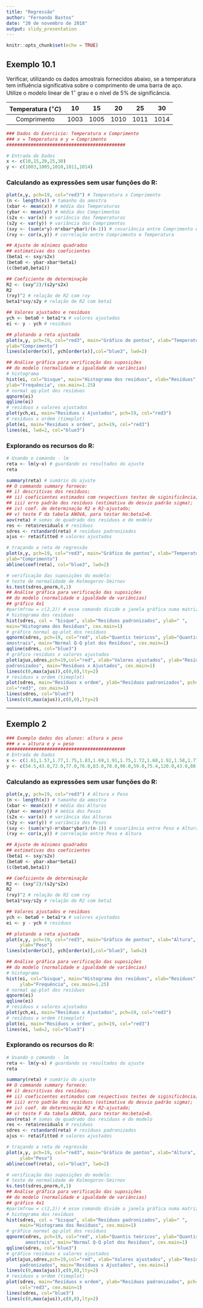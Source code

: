 ---
title: "Regressão"
author: "Fernando Bastos"
date: "20 de novembro de 2018"
output: slidy_presentation
---

```{r setup, include=FALSE}
knitr::opts_chunk$set(echo = TRUE)
```

## Exemplo 10.1

Verificar, utilizando os dados amostrais fornecidos abaixo, se a temperatura tem
influência significativa sobre o comprimento de uma barra de aço. Utilize o modelo linear
de $1^{\circ}$ grau e o nível de $5\%$ de significância.

|Temperatura $(^{\circ}C)$|10|15|20|25|30|
|:-:	|:-:	|:-:	|:-:	|:-:	|:-:	|
|Comprimento|1003|1005|1010|1011|1014|

```{r}
### Dados do Exercicio: Temperatura x Comprimento
### x = Temperatura e y = Comprimento
############################################

# Entrada de Dados
x <- c(10,15,20,25,30)
y <- c(1003,1005,1010,1011,1014)

```

### Calculando as expressões sem usar funções do R:

```{r}
plot(x,y, pch=19, col="red3") # Temperatura x Comprimento
(n <- length(x)) # tamanho da amostra
(xbar <- mean(x)) # média das Temperaturas
(ybar <- mean(y)) # média dos Comprimentos
(s2x <- var(x)) # variância das Temperaturas
(s2y <- var(y)) # variância dos Comprimentos
(sxy <- (sum(x*y)-n*xbar*ybar)/(n-1)) # covariância entre Comprimento e Temperatura
(rxy <- cor(x,y)) # correlação entre Comprimento e Temperatura
```

```{r}
## Ajuste de mínimos quadrados
## estimativas dos coeficientes
(beta1 <- sxy/s2x)
(beta0 <- ybar-xbar*beta1)
(c(beta0,beta1))

```

```{r}
## Coeficiente de determinação
R2 <- (sxy^2)/(s2y*s2x)
R2
(rxy)^2 # relação de R2 com rxy
beta1*sxy/s2y # relação de R2 com beta1
```

```{r}
## Valores ajustados e resíduos
ych <- beta0 + beta1*x # valores ajustados
ei <- y - ych # resíduos

```

```{r}
## plotando a reta ajustada
plot(x,y, pch=19, col="red3", main="Gráfico de pontos", xlab="Temperatura",
ylab="Comprimento")
lines(x[order(x)], ych[order(x)],col="blue3", lwd=2)
```


```{r}
## Análise gráfica para verificação das suposições
## do modelo (normalidade e igualdade de variâncias)
# histograma
hist(ei, col="bisque", main="Histograma dos resíduos", xlab="Resíduos",
ylab="Frequência", cex.main=1.25)
# normal qq-plot dos resíduos
qqnorm(ei)
qqline(ei)
# resíduos x valores ajustados
plot(ych,ei, main="Resíduos x Ajustados", pch=19, col="red3")
# resíduos x ordem (timeplot)
plot(ei, main="Resíduos x ordem", pch=19, col="red3")
lines(ei, lwd=2, col="blue3")
```

### Explorando os recursos do R:

```{r}
# Usando o comando - lm
reta <- lm(y~x) # guardando os resultados do ajuste
reta
```

```{r}
summary(reta) # sumário do ajuste
## O commando summary fornece:
## i) descritivas dos resíduos;
## ii) coeficientes estimados com respectivos testes de siginificância;
## iii) erro padrão dos resíduos (estimativa do desvio padrão sigma);
## iv) coef. de determinação R2 e R2-ajustado;
## v) teste F da tabela ANOVA, para testar Ho:beta1=0.
aov(reta) # somas de quadrado dos resíduos e do modelo
res <- reta$residuals # resíduos
sdres <- rstandard(reta) # resíduos padronizados
ajus <- reta$fitted # valores ajustados

```

```{r}
# traçando a reta de regressão
plot(x,y, pch=19, col="red3", main="Gráfico de pontos", xlab="Temperatura",
ylab="Comprimento")
abline(coef(reta), col="blue3", lwd=2)
```

```{r}
# verificação das suposições do modelo:
# teste de normalidade de Kolmogorov-Smirnov
ks.test(sdres,pnorm,0,1)
## Análise gráfica para verificação das suposições
## do modelo (normalidade e igualdade de variâncias)
## gráfico 4x1
#par(mfrow = c(2,2)) # esse comando divide a janela gráfica numa matriz 2x2
# histograma dos resíduos
hist(sdres, col = "bisque", xlab="Resíduos padronizados", ylab=" ",
main="Histograma dos Resíduos", cex.main=1)
# gráfico normal qq-plot dos resíduos
qqnorm(sdres, pch=19, col="red", xlab="Quantis teóricos", ylab="Quantis
amostrais", main="Normal Q-Q plot dos Resíduos", cex.main=1)
qqline(sdres, col="blue3")
# gráfico resíduos x valores ajustados
plot(ajus,sdres,pch=19,col="red", xlab="Valores ajustados", ylab="Resíduos
padronizados", main="Resíduos x Ajustados", cex.main=1)
lines(c(0,max(ajus)),c(0,0),lty=2)
# resíduos x ordem (timeplot)
plot(sdres, main="Resíduos x ordem", ylab="Resíduos padronizados", pch=19,
col="red3", cex.main=1)
lines(sdres, col="blue3")
lines(c(0,max(ajus)),c(0,0),lty=2)
```

__________________________________________________________________________________


## Exemplo 2

```{r}
### Exemplo dados dos alunos: altura x peso
### x = altura e y = peso
############################################
# Entrada de Dados
x <- c(1.61,1.57,1.77,1.75,1.83,1.69,1.91,1.75,1.72,1.68,1.92,1.58,1.77)
y <- c(54.5,43.0,72.0,77.0,76.0,83.0,78.0,90.0,59.0,75.4,120.0,43.0,88.0)
```


### Calculando as expressões sem usar funções do R:

```{r}
plot(x,y, pch=19, col="red3") # Altura x Peso
(n <- length(x)) # tamanho da amostra
(xbar <- mean(x)) # média das Alturas
(ybar <- mean(y)) # média dos Pesos
(s2x <- var(x)) # variância das Alturas
(s2y <- var(y)) # variância dos Pesos
(sxy <- (sum(x*y)-n*xbar*ybar)/(n-1)) # covariância entre Peso e Altura
(rxy <- cor(x,y)) # correlação entre Peso e Altura
```

```{r}
## Ajuste de mínimos quadrados
## estimativas dos coeficientes
(beta1 <- sxy/s2x)
(beta0 <- ybar-xbar*beta1)
(c(beta0,beta1))

```

```{r}
## Coeficiente de determinação
R2 <- (sxy^2)/(s2y*s2x)
R2
(rxy)^2 # relação de R2 com rxy
beta1*sxy/s2y # relação de R2 com beta1
```

```{r}
## Valores ajustados e resíduos
ych <- beta0 + beta1*x # valores ajustados
ei <- y - ych # resíduos

```

```{r}
## plotando a reta ajustada
plot(x,y, pch=19, col="red3", main="Gráfico de pontos", xlab="Altura",
     ylab="Peso")
lines(x[order(x)], ych[order(x)],col="blue3", lwd=2)
```


```{r}
## Análise gráfica para verificação das suposições
## do modelo (normalidade e igualdade de variâncias)
# histograma
hist(ei, col="bisque", main="Histograma dos resíduos", xlab="Resíduos",
     ylab="Frequência", cex.main=1.25)
# normal qq-plot dos resíduos
qqnorm(ei)
qqline(ei)
# resíduos x valores ajustados
plot(ych,ei, main="Resíduos x Ajustados", pch=19, col="red3")
# resíduos x ordem (timeplot)
plot(ei, main="Resíduos x ordem", pch=19, col="red3")
lines(ei, lwd=2, col="blue3")
```

### Explorando os recursos do R:

```{r}
# Usando o comando - lm
reta <- lm(y~x) # guardando os resultados do ajuste
reta
```

```{r}
summary(reta) # sumário do ajuste
## O commando summary fornece:
## i) descritivas dos resíduos;
## ii) coeficientes estimados com respectivos testes de siginificância;
## iii) erro padrão dos resíduos (estimativa do desvio padrão sigma);
## iv) coef. de determinação R2 e R2-ajustado;
## v) teste F da tabela ANOVA, para testar Ho:beta1=0.
aov(reta) # somas de quadrado dos resíduos e do modelo
res <- reta$residuals # resíduos
sdres <- rstandard(reta) # resíduos padronizados
ajus <- reta$fitted # valores ajustados

```

```{r}
# traçando a reta de regressão
plot(x,y, pch=19, col="red3", main="Gráfico de pontos", xlab="Altura",
     ylab="Peso")
abline(coef(reta), col="blue3", lwd=2)
```

```{r}
# verificação das suposições do modelo:
# teste de normalidade de Kolmogorov-Smirnov
ks.test(sdres,pnorm,0,1)
## Análise gráfica para verificação das suposições
## do modelo (normalidade e igualdade de variâncias)
## gráfico 4x1
#par(mfrow = c(2,2)) # esse comando divide a janela gráfica numa matriz 2x2
# histograma dos resíduos
hist(sdres, col = "bisque", xlab="Resíduos padronizados", ylab=" ",
     main="Histograma dos Resíduos", cex.main=1)
# gráfico normal qq-plot dos resíduos
qqnorm(sdres, pch=19, col="red", xlab="Quantis teóricos", ylab="Quantis
       amostrais", main="Normal Q-Q plot dos Resíduos", cex.main=1)
qqline(sdres, col="blue3")
# gráfico resíduos x valores ajustados
plot(ajus,sdres,pch=19,col="red", xlab="Valores ajustados", ylab="Resíduos
     padronizados", main="Resíduos x Ajustados", cex.main=1)
lines(c(0,max(ajus)),c(0,0),lty=2)
# resíduos x ordem (timeplot)
plot(sdres, main="Resíduos x ordem", ylab="Resíduos padronizados", pch=19,
     col="red3", cex.main=1)
lines(sdres, col="blue3")
lines(c(0,max(ajus)),c(0,0),lty=2)
```